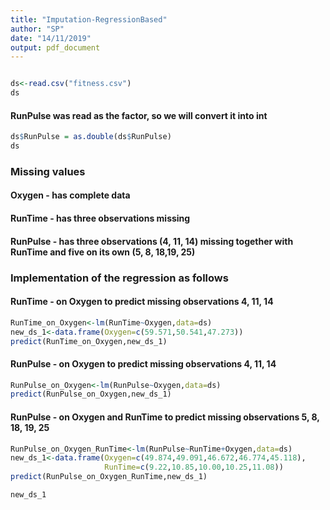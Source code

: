 ---
title: "Imputation-RegressionBased"
author: "SP"
date: "14/11/2019"
output: pdf_document
---


```{r}

```



```{r}
ds<-read.csv("fitness.csv")
ds
```

#### RunPulse was read as the factor, so we will convert it into int
```{r}
ds$RunPulse = as.double(ds$RunPulse)
ds
```


### Missing values
#### Oxygen - has complete data
#### RunTime - has three observations missing
#### RunPulse - has three observations (4, 11, 14) missing together with RunTime and five on its own (5, 8, 18,19, 25)


### Implementation of the regression as follows
#### RunTime - on Oxygen to predict missing observations 4, 11, 14
```{r}
RunTime_on_Oxygen<-lm(RunTime~Oxygen,data=ds)
new_ds_1<-data.frame(Oxygen=c(59.571,50.541,47.273))
predict(RunTime_on_Oxygen,new_ds_1)
```

#### RunPulse - on Oxygen to predict missing observations 4, 11, 14
```{r}
RunPulse_on_Oxygen<-lm(RunPulse~Oxygen,data=ds)
predict(RunPulse_on_Oxygen,new_ds_1)
```

#### RunPulse - on Oxygen and RunTime to predict missing observations 5, 8, 18, 19, 25
```{r}
RunPulse_on_Oxygen_RunTime<-lm(RunPulse~RunTime+Oxygen,data=ds)
new_ds_1<-data.frame(Oxygen=c(49.874,49.091,46.672,46.774,45.118),
                     RunTime=c(9.22,10.85,10.00,10.25,11.08))
predict(RunPulse_on_Oxygen_RunTime,new_ds_1)
```

```{r}
new_ds_1
```

